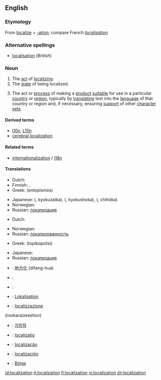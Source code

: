 {{see|localisation}}
{{wikipedia}}
==English==

===Etymology===
From [[localize]] + [[-ation]]; compare French ''[[localisation#French|localisation]]''

===Alternative spellings===
* [[localisation]] (''British'')

===Noun===
{{en-noun}}

# The [[act]] of [[localize|localizing]].
# The [[state]] of being localized.
# {{context|software engineering}} The act or [[process]] of making a [[product]] [[suitable]] for use in a particular [[country]] or [[region]], typically by [[translate|translating]] text into the [[language]] of that country or region and, if necessary, ensuring [[support]] of other [[character set]]s.

====Derived terms====
* [[l10n]], [[L10n]]
* [[cerebral localization]]

====Related terms====
* [[internationalization]] / [[i18n]]

====Translations====
{{trans-top|act of localizing}}
* Dutch: {{t|nl|localisatie|f}}
* Finnish: {{t|fi|lokalisoida}}, {{t|fi|kotoistaa}}
* Greek: {{t|el|εντοπισμός|m|sc=Grek}} (entopismós)
{{trans-mid}}
* Japanese: {{JAchar|[[局在化]]}} ({{JAchar|[[きょくざいか]]}}, kyokuzaika), {{JAchar|[[局所化]]}} ({{JAchar|[[きょくしょか]]}}, kyokushoka), {{JAchar|[[地方化]]}} ({{JAchar|[[ちほうか]]}}, chihōka)
* Norwegian: {{t-|no|lokalisering|f}}
* Russian: [[локализация]]
{{trans-bottom}}

{{trans-top|state of being localized}}
* Dutch: {{t|nl|localisatie|f}}
{{trans-mid}}
* Norwegian: {{t-|no|lokalisering|f}}
* Russian: [[локализованность]]
{{trans-bottom}}

{{trans-top|software engineering: act or process of making a product suitable for use in a particular country or region}}
* Greek: {{t|el|τοπικοποίηση|f|sc=Grek}} (topikopoíisi)
{{trans-mid}}
* Japanese: {{t-|ja|ローカライゼーション|tr=rōkaraizu|sc=JAchar}}
* Russian: [[локализация]]
{{trans-bottom}}

{{checktrans}}
{{trans-top|Translations to be checked}}
*{{ttbc|Chinese}}: [[地方化]] (difang-hua)
*{{ttbc|Dutch}}: {{t|nl|localisatie|f}}
*{{ttbc|French}}: {{t+|fr|localisation|f}}
*{{ttbc|German}}: [[Lokalisation]]
*{{ttbc|Italian}}: [[localizzazione]]
{{trans-mid}}
(rookaraizeeshon)
*{{ttbc|Korean}}: [[지방화]]
*{{ttbc|Latin}}: [[localizatio]]
*{{ttbc|Portuguese}}: [[localização]]
*{{ttbc|Spanish}}: [[localización]]
*{{ttbc|Turkish}}: [[Bölge]]
{{trans-bottom}}

[[id:localization]]
[[it:localization]]
[[fi:localization]]
[[vi:localization]]
[[zh:localization]]
